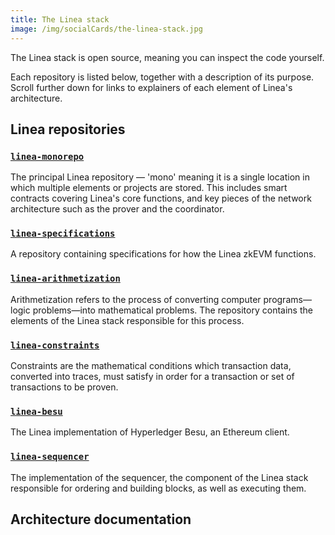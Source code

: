 ```yaml
---
title: The Linea stack
image: /img/socialCards/the-linea-stack.jpg
---
```



The Linea stack is open source, meaning you can inspect the code yourself. 

Each repository is listed below, together with a description of its purpose. Scroll further down for 
links to explainers of each element of Linea's architecture.

## Linea repositories

### [`linea-monorepo`](https://github.com/Consensys/linea-monorepo)

The principal Linea repository — 'mono' meaning it is a single location in which multiple elements
or projects are stored. This includes smart contracts covering Linea's core functions, and key 
pieces of the network architecture such as the prover and the coordinator. 

### [`linea-specifications`](https://github.com/Consensys/linea-specifications)

A repository containing specifications for how the Linea zkEVM functions.

### [`linea-arithmetization`](https://github.com/Consensys/linea-arithmetization)

Arithmetization refers to the process of converting computer programs—logic problems—into 
mathematical problems. The repository contains the elements of the Linea stack responsible for this 
process. 

### [`linea-constraints`](https://github.com/Consensys/linea-constraints)

Constraints are the mathematical conditions which transaction data, converted into traces, must 
satisfy in order for a transaction or set of transactions to be proven.

### [`linea-besu`](https://github.com/Consensys/linea-besu)

The Linea implementation of Hyperledger Besu, an Ethereum client. 

### [`linea-sequencer`](https://github.com/Consensys/linea-sequencer)

The implementation of the sequencer, the component of the Linea stack responsible for ordering and
building blocks, as well as executing them. 

## Architecture documentation

<DocCardList />
